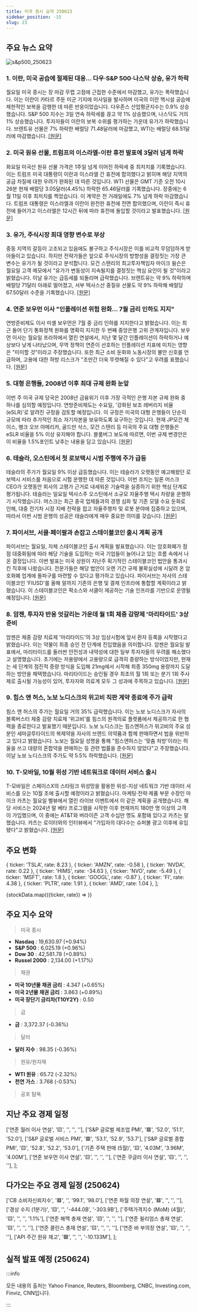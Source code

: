 ```yaml
---
title: 미국 증시 요약 250623
sidebar_position: -15
slug: 23
---
```


## 주요 뉴스 요약

![s&p500_250623](/map/250623.png)

### 1. **이란, 미국 공습에 절제된 대응... 다우·S&P 500·나스닥 상승, 유가 하락**

월요일 미국 증시는 장 마감 무렵 고점에 근접한 수준에서 마감했고, 유가는 폭락했습니다. 이는 이란이 카타르 주둔 미군 기지에 미사일을 발사하며 미국의 이란 핵시설 공습에 제한적인 보복을 감행한 데 따른 반응이었습니다. 다우존스 산업평균지수는 0.9% 상승했습니다. S&P 500 지수는 3일 연속 하락세를 끊고 약 1% 상승했으며, 나스닥도 거의 1% 상승했습니다. 투자자들이 이란의 보복 수위를 평가하는 가운데 유가가 하락했습니다. 브렌트유 선물은 7% 하락한 배럴당 71.48달러에 마감했고, WTI는 배럴당 68.51달러에 마감했습니다. [[원문]](https://finance.yahoo.com/news/live/stock-market-today-dow-sp-500-nasdaq-jump-oil-slides-on-irans-restrained-response-to-us-strikes-200105505.html)

### 2. **미국 원유 선물, 트럼프의 이스라엘-이란 휴전 발표에 3달러 넘게 하락**

화요일 미국산 원유 선물 가격은 1주일 넘게 이어진 하락세 중 최저치를 기록했습니다. 이는 트럼프 미국 대통령이 이란과 이스라엘 간 휴전에 합의했다고 밝히며 해당 지역의 공급 차질에 대한 우려가 완화된 데 따른 것입니다. WTI 선물은 GMT 기준 오전 10시 26분 현재 배럴당 3.05달러(4.45%) 하락한 65.46달러를 기록했습니다. 장중에는 6월 11일 이후 최저치를 찍었습니다. 이 계약은 전 거래일에도 7% 넘게 하락 마감했습니다. 트럼프 대통령은 이스라엘과 이란이 완전한 휴전에 전면 합의했으며, 이란이 즉시 휴전에 들어가고 이스라엘은 12시간 뒤에 따라 휴전에 돌입할 것이라고 발표했습니다. [[원문]](https://www.reuters.com/business/energy/us-crude-oil-futures-fall-over-3-trump-announces-israel-iran-ceasefire-2025-06-23/)

### 3. **유가, 주식시장 최대 영향 변수로 부상**

중동 지역의 갈등이 고조되고 있음에도 불구하고 주식시장은 이를 비교적 무덤덤하게 받아들이고 있습니다. 하지만 전략가들은 앞으로 주식시장의 방향성을 결정짓는 가장 큰 변수는 유가가 될 것이라고 분석합니다. 모건 스탠리의 최고투자책임자 마이크 윌슨은 월요일 고객 메모에서 "유가가 변동성이 지속될지를 결정짓는 핵심 요인이 될 것"이라고 밝혔습니다. 이날 유가는 급등세를 되돌리며 급락했습니다. 브렌트유는 약 9% 하락하며 배럴당 71달러 아래로 떨어졌고, 서부 텍사스산 중질유 선물도 약 9% 하락해 배럴당 67.50달러 수준을 기록했습니다. [[원문]](https://finance.yahoo.com/news/oil-prices-are-now-the-stock-markets-biggest-driver-155959204.html)

### 4. **연준 보우먼 이사 "인플레이션 위험 완화... 7월 금리 인하도 지지"**

연방준비제도 이사 미셸 보우먼은 7월 중 금리 인하를 지지한다고 밝혔습니다. 이는 최근 들어 단기 통화정책 완화를 명확히 지지한 두 번째 중앙은행 고위 관계자입니다. 보우먼 이사는 월요일 프라하에서 열린 연설에서, 지난 몇 달간 인플레이션이 하락하거나 예상보다 낮게 나타났으며, 무역 정책이 연준이 선호하는 인플레이션 지표에 미치는 영향은 "미미할 것"이라고 주장했습니다. 또한 최근 소비 둔화와 노동시장의 불안 신호를 언급하며, 고용에 대한 하방 리스크가 "조만간 더욱 뚜렷해질 수 있다"고 우려를 표했습니다. [[원문]](https://finance.yahoo.com/news/feds-bowman-supports-a-rate-cut-as-soon-as-july-citing-reduced-inflation-risks-140003001.html)

### 5. **대형 은행들, 2008년 이후 최대 규제 완화 눈앞**

이번 주 미국 규제 당국은 2008년 금융위기 이후 가장 극적인 은행 자본 규제 완화 중 하나를 심의할 예정입니다. 연방준비제도는 수요일, '강화된 보조 레버리지 비율(eSLR)'로 알려진 규정을 검토할 예정입니다. 이 규정은 미국의 대형 은행들이 단순히 규모에 따라 추가적인 최소 자기자본을 보유하도록 요구하는 것입니다. 현재 JP모건 체이스, 뱅크 오브 아메리카, 골드만 삭스, 모건 스탠리 등 미국의 주요 대형 은행들은 eSLR 비율을 5% 이상 유지해야 합니다. 블룸버그 보도에 따르면, 이번 규제 변경안은 이 비율을 1.5%포인트 낮추는 내용을 담고 있습니다. [[원문]](https://finance.yahoo.com/news/big-banks-are-close-to-getting-one-of-biggest-regulatory-rollbacks-since-2008-190511063.html)

### 6. **테슬라, 오스틴에서 첫 로보택시 시범 주행에 주가 급등**

테슬라의 주가가 월요일 9% 이상 급등했습니다. 이는 테슬라가 오랫동안 예고해왔던 로보택시 서비스를 처음으로 시험 운행한 데 따른 것입니다. 이번 조치는 일론 머스크 CEO가 오랫동안 회사의 고평가 근거로 내세워온 기술력을 실증하기 위한 핵심 단계로 평가됩니다. 테슬라는 일요일 텍사스주 오스틴에서 소규모 자율주행 택시 차량을 운행하기 시작했습니다. 머스크는 최근 중국 업체들과의 경쟁 심화 및 기존 모델 수요 둔화로 인해, 대중 전기차 시장 지배 전략을 접고 자율주행차 및 로봇 분야에 집중하고 있으며, 따라서 이번 시범 운행의 성공은 테슬라에게 매우 중요한 의미를 갖습니다. [[원문]](https://www.reuters.com/business/autos-transportation/tesla-shares-soar-after-first-robotaxi-rides-hit-road-austin-texas-2025-06-23/)

### 7. **파이서브, 서클·페이팔과 손잡고 스테이블코인 출시 계획 공개**

파이서브는 월요일, 자체 스테이블코인 출시 계획을 발표했습니다. 이는 암호화폐가 점점 대중화됨에 따라 해당 기술을 도입하는 미국 기업들이 늘어나고 있는 흐름 속에서 나온 결정입니다. 이번 발표는 미국 상원이 지난주 획기적인 스테이블코인 법안을 통과시킨 직후에 나왔습니다. 전문가들은 해당 법안이 오랜 기간 규제 불확실성에 시달려 온 암호화폐 업계에 돌파구를 마련할 수 있다고 평가하고 있습니다. 파이서브는 자사의 스테이블코인 'FIUSD'를 올해 말까지 기존의 은행 및 결제 인프라에 통합할 계획이라고 밝혔습니다. 이 스테이블코인은 팍소스와 서클이 제공하는 기술 인프라를 기반으로 운영될 예정입니다. [[원문]](https://www.reuters.com/technology/fiserv-shares-rise-stablecoin-launch-plans-2025-06-23/)

### 8. **암젠, 투자자 반응 엇갈리는 가운데 월 1회 체중 감량제 '마리타이드' 3상 준비**

암젠은 체중 감량 치료제 '마리타이드'의 3상 임상시험에 앞서 환자 등록을 시작했다고 밝혔습니다. 이는 약물이 최종 승인 전 단계에 진입했음을 의미합니다. 암젠은 월요일 발표에서, 마리타이드를 둘러싼 안전성과 내약성에 대한 일부 투자자들의 우려를 해소했다고 설명했습니다. 초기에는 저용량에서 고용량으로 급격히 증량하는 방식이었지만, 현재는 세 단계의 점진적 증량 방식을 도입해 21mg에서 시작해 최종 350mg 용량까지 도달하는 방안을 채택했습니다. 마리타이드는 승인될 경우 최초의 월 1회 또는 분기 1회 주사제로 출시될 가능성이 있어, 투자자와 의료계 모두 그 성과에 주목하고 있습니다. [[원문]](https://finance.yahoo.com/news/amgen-gears-up-for-phase-3-trial-of-monthly-weight-loss-drug-maritide-amid-mixed-investor-sentiment-183015561.html)

### 9. **힘스 앤 허스, 노보 노디스크의 위고비 직판 계약 종료에 주가 급락**

힘스 앤 허스의 주가는 월요일 거의 35% 급락했습니다. 이는 노보 노디스크가 자사의 블록버스터 체중 감량 치료제 '위고비'를 힘스의 원격의료 플랫폼에서 제공하기로 한 협력을 종료한다고 발표했기 때문입니다. 노보 노디스크는 힘스앤허스가 위고비의 주요 성분인 세마글루타이드의 복제약을 자사의 브랜드 의약품과 함께 판매하면서 법을 위반하고 있다고 밝혔습니다. 노보는 월요일 성명을 통해 "힘스앤허스는 '맞춤 처방'이라는 허울을 쓰고 대량의 혼합약을 판매하는 등 관련 법률을 준수하지 않았다"고 주장했습니다. 이날 노보 노디스크의 주가도 약 5.5% 하락했습니다. [[원문]](https://finance.yahoo.com/news/hims--hers-stock-plunges-after-novo-nordisk-ends-wegovy-direct-sales-deal-153950901.html)

### 10. **T-모바일, 10월 위성 기반 네트워크로 데이터 서비스 출시**

T-모바일은 스페이스X의 스타링크 위성망을 활용한 위성-지상 네트워크 기반 데이터 서비스를 오는 10월 초에 출시할 예정이라고 밝혔습니다. 마케팅·전략·제품 부문 수장인 마이크 카츠는 월요일 벨뷰에서 열린 라이브 이벤트에서 이 같은 계획을 공개했습니다. 해당 서비스는 2024년 말 베타 프로그램을 시작한 이후 현재까지 180만 명 이상의 고객이 가입했으며, 이 중에는 AT&T와 버라이즌 고객 수십만 명도 포함돼 있다고 카츠는 말했습니다. 카츠는 로이터와의 인터뷰에서 "가입자의 대다수는 슈퍼볼 광고 이후에 유입됐다"고 밝혔습니다. [[원문]](https://www.reuters.com/business/media-telecom/t-mobile-launch-data-service-satellite-based-network-october-2025-06-23/)

## 주요 변화

  { ticker: 'TSLA', rate: 8.23 },
  { ticker: 'AMZN', rate: -0.58 },
  { ticker: 'NVDA', rate: 0.22 },
  { ticker: 'HIMS', rate: -34.63 },
  { ticker: 'NVO', rate: -5.49 },
  { ticker: 'MSFT', rate: 1.8 },
  { ticker: 'GOOGL', rate: -0.87 },
  { ticker: 'FI', rate: 4.38 },
  { ticker: 'PLTR', rate: 1.91 },
  { ticker: 'AMD', rate: 1.04 },
];

{stockData.map(({ticker, rate}) => <StockCardMini key={ticker} ticker={ticker} rate={rate}></StockCardMini>)}

## 주요 지수 요약

> 미국 증시

- **Nasdaq** : 19,630.97 (+0.94%)
- **S&P 500** : 6,025.19 (+0.96%)
- **Dow 30** : 42,581.78 (+0.89%)
- **Russel 2000** : 2,134.00 (+1.17%)

> 채권

- **미국 10년물 채권 금리** : 4.347 (+0.65%)
- **미국 2년물 채권 금리** : 3.863 (+0.89%)
- **미국 장단기 금리차(T10Y2Y)** : 0.50

> 금

- **금** : 3,372.37 (-0.36%)

> 달러

- **달러 지수** : 98.35 (-0.36%)

> 원유/원자재

- **WTI 원유** : 65.72 (-2.32%)
- **천연 가스** : 3.768 (-0.53%)

> 공포 탐욕

<FearAndGreed fearAndGreedIndex={57} vix={19.83} vixRate={-3.83} />

## 지난 주요 경제 일정

  ['연준 월러 이사 연설', '🟨', '', '', ''],
  ['S&P 글로벌 제조업 PMI', '🟥', '52.0', '51.1', '52.0'],
  ['S&P 글로벌 서비스 PMI', '🟥', '53.1', '52.9', '53.7'],
  ['S&P 글로벌 종합 PMI', '🟨', '52.8', '52.2', '53.0'],
  ['기존 주택 판매 (5월)', '🟨', '4.03M', '3.96M', '4.00M'],
  ['연준 보우먼 이사 연설', '🟨', '', '', ''],
  ['연준 쿠글러 이사 연설', '🟨', '', '', ''],
];

<EconomicCalendar data={eventsData} />

## 다가오는 주요 경제 일정 (250624)

  ['CB 소비자신뢰지수', '🟥', '', '99.1', '98.0'],
  ['연준 파월 의장 연설', '🟥', '', '', ''],
  ['경상 수지 (1분기)', '🟨', '', '-444.0B', '-303.9B'],
  ['주택가격지수 (MoM) (4월)', '🟨', '', '', '1.1%'],
  ['연준 해맥 총재 연설', '🟨', '', '', ''],
  ['연준 윌리엄스 총재 연설', '🟨', '', '', ''],
  ['연준 콜린스 총재 연설', '🟨', '', '', ''],
  ['연준 바 부의장 연설', '🟨', '', '', ''],
  ['API 주간 원유 재고', '🟩', '', '', '-10.133M'],
];

<EconomicCalendar data={nextEventsData} />

## 실적 발표 예정 (250624)



<EarningsBoard stocksBMO={stocksBMO} stocksAMC={stocksAMC} />

:::info

모든 내용의 출처는 Yahoo Finance, Reuters, Bloomberg, CNBC, Investing.com, Finviz, CNN입니다.

:::
